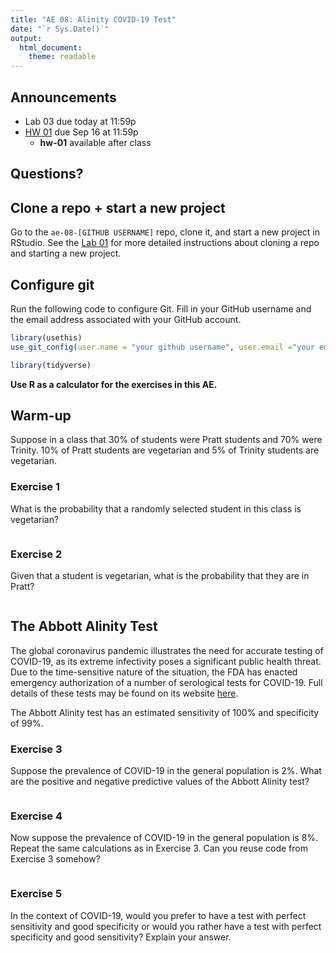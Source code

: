 ```yaml
---
title: "AE 08: Alinity COVID-19 Test"
date: "`r Sys.Date()`"
output: 
  html_document:
    theme: readable
---
```


## Announcements

- Lab 03 due today at 11:59p
- [HW 01](https://sta199-fa20-002.netlify.app/hw/hw-01.html) due Sep 16 at 11:59p
  - **hw-01** available after class

## Questions? 

## Clone a repo + start a new project

Go to the `ae-08-[GITHUB USERNAME]` repo, clone it, and start a new project in RStudio. See the [Lab 01](https://sta199-fa20-002.netlify.app/labs/lab-01-hello-r.html#getting-started) for more detailed instructions about cloning a repo and starting a new project. 

## Configure git

Run the following code to configure Git. Fill in your GitHub username and the email address associated with your GitHub account. 

```r
library(usethis)
use_git_config(user.name = "your github username", user.email ="your email")
```

```r
library(tidyverse)
```

**Use R as a calculator for the exercises in this AE.** 

## Warm-up

Suppose in a class that 30% of students were Pratt students and 70% were 
Trinity. 10% of Pratt students are vegetarian and 5% of Trinity students are 
vegetarian. 

### Exercise 1

What is the probability that a randomly selected student in this class is 
vegetarian?

```r

```

### Exercise 2

Given that a student is vegetarian, what is the probability that they are in 
Pratt?

```r

```

## The Abbott Alinity Test

The global coronavirus pandemic illustrates the need for accurate testing of 
COVID-19, as its extreme infectivity poses a significant public health threat. 
Due to the time-sensitive nature of the situation, the FDA has enacted emergency 
authorization of a number of serological tests for COVID-19. Full details of 
these tests may be found on its website 
[here](https://www.fda.gov/medical-devices/coronavirus-disease-2019-covid-19-emergency-use-authorizations-medical-devices/eua-authorized-serology-test-performance).

The Abbott Alinity test has an estimated sensitivity of 100% and specificity of 
99%. 

### Exercise 3

Suppose the prevalence of COVID-19 in the general population is 2%. What are 
the positive and negative predictive values of the Abbott Alinity test?

```r

```

### Exercise 4

Now suppose the prevalence of COVID-19 in the general population is 8%. Repeat
the same calculations as in Exercise 3. Can you reuse code from Exercise 3
somehow?

```r

```

### Exercise 5

In the context of COVID-19, would you prefer to have a test with perfect 
sensitivity and good specificity or would you rather have a test with perfect 
specificity and good sensitivity? Explain your answer.